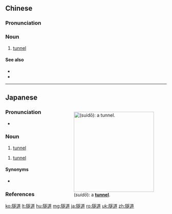 ==Chinese==
{{zh-forms}}

===Pronunciation===
{{zh-pron
|m=suìdào
|c=seoi6 dou6
|h=pfs=sui-tho
|mn=sūi-tō
|ma=y
|cat=n
}}

===Noun===
{{zh-noun}}

# [[tunnel]]

====See also====
* {{zh-l|地下道}}
* {{zh-l|坑道}}

{{zh-cat|Advanced}}

----

==Japanese==
<div style="float:right;">
{{wikipedia|lang=ja}}
{{wikipedia|Tunnel}}
[[File:Nagao Tunnel.JPG|thumb|250px|{{lang|ja|隧道}} (''suidō''): a '''[[tunnel]]'''.]]
</div>
{{ja-kanjitab|すい|どう|yomi=on}}

===Pronunciation===
* {{ja-pron|ずいどう|acc=0|acc_ref=NHK}}

===Noun===
{{ja-noun|すいどう}}

# {{lb|ja|obsolete|sort=すいどう}} [[tunnel]]

{{ja-kanjitab|ずい|どう|yomi=on}}

{{ja-noun|ずいどう}}

# {{lb|ja|obsolete|sort=すいどう}} [[tunnel]]

====Synonyms====
* {{ja-r|トンネル}}

===References===
<references/>

[[ko:隧道]]
[[lt:隧道]]
[[hu:隧道]]
[[mg:隧道]]
[[ja:隧道]]
[[ro:隧道]]
[[uk:隧道]]
[[zh:隧道]]